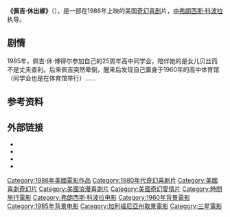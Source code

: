 {{NoteTA
|T=zh-cn:佩吉·休出嫁;zh-tw:時光倒轉未嫁時;zh-hk:佩姬蘇要出嫁;
|1=zh-cn:佩吉·休出嫁;zh-tw:時光倒轉未嫁時;zh-hk:佩姬蘇要出嫁;
|2=zh-hans:佩吉·休;zh-hant:佩姬·蘇;
}}
{{Infobox film
| color         =
| name          = 佩吉·休出嫁
| original_name = ''Peggy Sue Got Married''
| image         = 
| image_size    = 
| caption       = 
| director      = [[弗朗西斯·科波拉|弗朗西斯·科波拉]]
| producer      = Paul R. Gurian
| writer        = {{plainlist |
* Jerry Leichtling
* Arlene Sarner
}}
| screenplay    = 
| story         = 
| narrator      = 
| production_supervisor = 
| starring      = {{plainlist |
* 凯瑟琳·特纳
* [[尼古拉斯·凯奇|尼古拉斯·凯奇]]
* Barry Miller
* Catherine Hicks
}}
| music         = John Barry
| cinematography = Jordan Cronenweth
| editing       = Barry Malkin
| effect        = 
| studio        = {{plainlist |
* [[American_Zoetrope|American Zoetrope]]
* Rastar
}}
| runtime       = 103分钟<ref>{{Cite web |url = https://www.bbfc.co.uk/release/peggy-sue-got-married-q29sbgvjdglvbjpwwc0zmzcwnju |title = Peggy Sue Got Married |author =  |date = 1986-09-29 |publisher = [[英国电影分级委员会|英国电影分级委员会]] |language = en |accessdate = 2020-12-29 }}</ref>
| country       = {{美國電影產地}}
| language      = 英语
| released      = {{Film date|1986|10|10|美国}}
| distributor   = [[三星影业|三星影业]]
| issue_date    = 
| budget        = 1800万美元
| gross         = 4140万美元
}}
'''《佩吉·休出嫁》'''（{{lang-en|Peggy Sue Got Married}}），是一部在1986年上映的美国[[奇幻电影|奇幻]][[喜劇電影|喜剧]]片，由[[弗朗西斯·科波拉|弗朗西斯·科波拉]]执导。
==剧情==
1985年，佩吉·休·博得尔参加自己的25周年高中同学会，陪伴她的是女儿贝丝而不是丈夫查利。后来佩吉突然晕倒，醒来后发现自己置身于1960年的高中体育馆（同学会也是在体育馆举行）……
==参考资料==
{{Reflist}}


==外部链接==
* {{IMDb title|0091738|佩吉·休出嫁}}
* {{Amg title|37616|佩吉·休出嫁}}
* {{mojo title|peggysuegotmarried|佩吉·休出嫁}}
* {{rotten-tomatoes|peggy_sue_got_married|佩吉·休出嫁}}

{{法蘭西斯·柯波拉}}
{{DEFAULTSORT:Peggy Sue Got Married}}
[[Category:1986年美國電影作品|Category:1986年美國電影作品]]
[[Category:1980年代奇幻喜剧片|Category:1980年代奇幻喜剧片]]
[[Category:美國喜劇奇幻片|Category:美國喜劇奇幻片]]
[[Category:美國浪漫喜劇片|Category:美國浪漫喜劇片]]
[[Category:美國奇幻愛情片|Category:美國奇幻愛情片]]
[[Category:時間旅行電影|Category:時間旅行電影]]
[[Category:弗朗西斯·科波拉电影|Category:弗朗西斯·科波拉电影]]
[[Category:1960年背景電影|Category:1960年背景電影]]
[[Category:1985年背景电影|Category:1985年背景电影]]
[[Category:加利福尼亞州取景電影|Category:加利福尼亞州取景電影]]
[[Category:三星電影|Category:三星電影]]